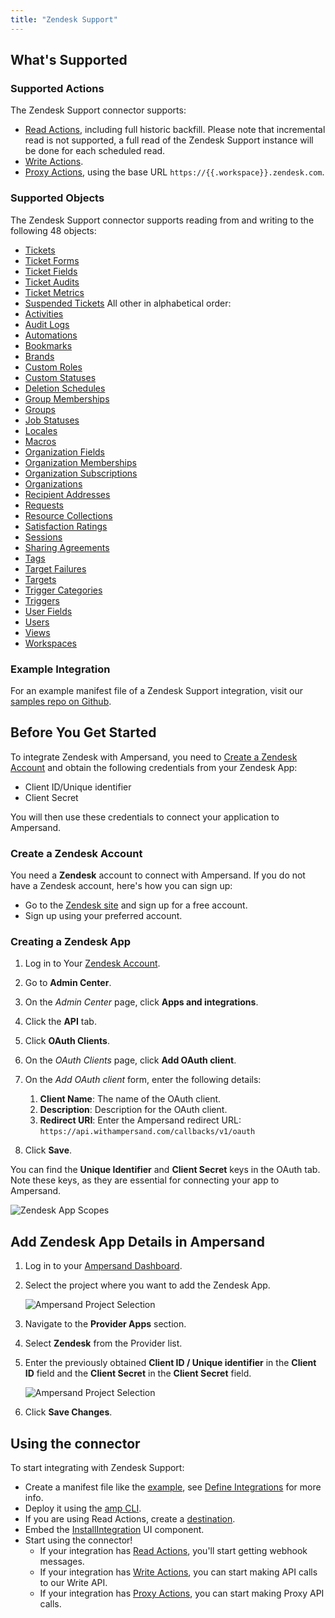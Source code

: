 ```yaml
---
title: "Zendesk Support"
---
```


## What's Supported

### Supported Actions

The Zendesk Support connector supports:

- [Read Actions](/define-integrations/read-actions), including full historic backfill. Please note that incremental read is not supported, a full read of the Zendesk Support instance will be done for each scheduled read.
- [Write Actions](/define-integrations/write-actions).
- [Proxy Actions](/define-integrations/proxy-actions), using the base URL `https://{{.workspace}}.zendesk.com`.

### Supported Objects

The Zendesk Support connector supports reading from and writing to the following 48 objects:

- [Tickets](https://developer.zendesk.com/api-reference/ticketing/tickets/tickets/#json-format)
- [Ticket Forms](https://developer.zendesk.com/api-reference/ticketing/tickets/ticket_forms/#json-format)
- [Ticket Fields](https://developer.zendesk.com/api-reference/ticketing/tickets/ticket_fields/#json-format)
- [Ticket Audits](https://developer.zendesk.com/api-reference/ticketing/tickets/ticket_audits/#json-format)
- [Ticket Metrics](https://developer.zendesk.com/api-reference/ticketing/tickets/ticket_metrics/#json-format)
- [Suspended Tickets](https://developer.zendesk.com/api-reference/ticketing/tickets/suspended_tickets/#json-format)
  All other in alphabetical order:
- [Activities](https://developer.zendesk.com/api-reference/ticketing/tickets/activity_stream/#json-format)
- [Audit Logs](https://developer.zendesk.com/api-reference/ticketing/account-configuration/audit_logs/#json-format)
- [Automations](https://developer.zendesk.com/api-reference/ticketing/business-rules/automations/#json-format)
- [Bookmarks](https://developer.zendesk.com/api-reference/ticketing/ticket-management/bookmarks/#json-format)
- [Brands](https://developer.zendesk.com/api-reference/ticketing/account-configuration/brands/#json-format)
- [Custom Roles](https://developer.zendesk.com/api-reference/ticketing/account-configuration/custom_roles/#json-format)
- [Custom Statuses](https://developer.zendesk.com/api-reference/ticketing/tickets/custom_ticket_statuses/#json-format)
- [Deletion Schedules](https://developer.zendesk.com/api-reference/ticketing/business-rules/deletion_schedules/#json-format)
- [Group Memberships](https://developer.zendesk.com/api-reference/ticketing/groups/group_memberships/#json-format)
- [Groups](https://developer.zendesk.com/api-reference/ticketing/groups/groups/#json-format)
- [Job Statuses](https://developer.zendesk.com/api-reference/ticketing/ticket-management/job_statuses/#json-format)
- [Locales](https://developer.zendesk.com/api-reference/ticketing/account-configuration/locales/#json-format)
- [Macros](https://developer.zendesk.com/api-reference/ticketing/business-rules/macros/#json-format)
- [Organization Fields](https://developer.zendesk.com/api-reference/ticketing/organizations/organization_fields/#json-format)
- [Organization Memberships](https://developer.zendesk.com/api-reference/ticketing/organizations/organization_memberships/#json-format)
- [Organization Subscriptions](https://developer.zendesk.com/api-reference/ticketing/organizations/organization_subscriptions/#json-format)
- [Organizations](https://developer.zendesk.com/api-reference/ticketing/organizations/organizations/#json-format)
- [Recipient Addresses](https://developer.zendesk.com/api-reference/ticketing/account-configuration/support_addresses/#json-format)
- [Requests](https://developer.zendesk.com/api-reference/ticketing/tickets/ticket-requests/#json-format)
- [Resource Collections](https://developer.zendesk.com/api-reference/ticketing/ticket-management/resource_collections/#json-format)
- [Satisfaction Ratings](https://developer.zendesk.com/api-reference/ticketing/ticket-management/satisfaction_ratings/)
- [Sessions](https://developer.zendesk.com/api-reference/ticketing/account-configuration/sessions/#json-format)
- [Sharing Agreements](https://developer.zendesk.com/api-reference/ticketing/tickets/sharing_agreements/#json-format)
- [Tags](https://developer.zendesk.com/api-reference/ticketing/ticket-management/tags/#json-format)
- [Target Failures](https://developer.zendesk.com/api-reference/ticketing/targets/target_failures/#json-format)
- [Targets](https://developer.zendesk.com/api-reference/ticketing/targets/targets/#json-format)
- [Trigger Categories](https://developer.zendesk.com/api-reference/ticketing/business-rules/trigger_categories/#json-format)
- [Triggers](https://developer.zendesk.com/api-reference/ticketing/business-rules/triggers/#json-format)
- [User Fields](https://developer.zendesk.com/api-reference/ticketing/users/user_fields/#json-format)
- [Users](https://developer.zendesk.com/api-reference/ticketing/users/users/#json-format)
- [Views](https://developer.zendesk.com/api-reference/ticketing/business-rules/views/#json-format)
- [Workspaces](https://developer.zendesk.com/api-reference/ticketing/ticket-management/workspaces/#json-format)

### Example Integration

For an example manifest file of a Zendesk Support integration, visit our [samples repo on Github](https://github.com/amp-labs/samples/blob/main/zendeskSupport/amp.yaml).

## Before You Get Started

To integrate Zendesk with Ampersand, you need to [Create a Zendesk Account](#create-a-zendesk-account) and obtain the following credentials from your Zendesk App:

- Client ID/Unique identifier
- Client Secret

You will then use these credentials to connect your application to Ampersand.

### Create a Zendesk Account

You need a **Zendesk** account to connect with Ampersand. If you do not have a Zendesk account, here's how you can sign up:

- Go to the [Zendesk site](https://www.zendesk.com/) and sign up for a free account.
- Sign up using your preferred account.

### Creating a Zendesk App

1. Log in to Your [Zendesk Account](https://www.zendesk.com/login/).

2. Go to **Admin Center**.

3. On the _Admin Center_ page, click **Apps and integrations**.

4. Click the **API** tab.

5. Click **OAuth Clients**.

6. On the _OAuth Clients_ page, click **Add OAuth client**.

7. On the _Add OAuth client_ form, enter the following details:

   1. **Client Name**: The name of the OAuth client.
   2. **Description**: Description for the OAuth client.
   3. **Redirect URI**: Enter the Ampersand redirect URL: `https://api.withampersand.com/callbacks/v1/oauth`

8. Click **Save**.

You can find the **Unique Identifier** and **Client Secret** keys in the OAuth tab. Note these keys, as they are essential for connecting your app to Ampersand.

![Zendesk App Scopes](/images/provider-guides/d13687c-zendesk11.gif)

## Add Zendesk App Details in Ampersand

1. Log in to your [Ampersand Dashboard](https://dashboard.withampersand.com).

2. Select the project where you want to add the Zendesk App.

   ![Ampersand Project Selection](/images/provider-guides/2faaa99-Ampersand.png)

3. Navigate to the **Provider Apps** section.

4. Select **Zendesk** from the Provider list.

5. Enter the previously obtained **Client ID / Unique identifier** in the **Client ID** field and the **Client Secret** in the **Client Secret** field.

   ![Ampersand Project Selection](/images/provider-guides/3859271-zendesk12.gif)

6. Click **Save Changes**.

## Using the connector

To start integrating with Zendesk Support:

- Create a manifest file like the [example](https://github.com/amp-labs/samples/blob/main/zendeskSupport/amp.yaml), see [Define Integrations](/define-integrations/overview) for more info.
- Deploy it using the [amp CLI](/cli/overview).
- If you are using Read Actions, create a [destination](/destinations).
- Embed the [InstallIntegration](/embeddable-ui-components#install-integration) UI component.
- Start using the connector!
  - If your integration has [Read Actions](/define-integrations/read-actions), you'll start getting webhook messages.
  - If your integration has [Write Actions](/define-integrations/write-actions), you can start making API calls to our Write API.
  - If your integration has [Proxy Actions](/define-integrations/proxy-actions), you can start making Proxy API calls.
